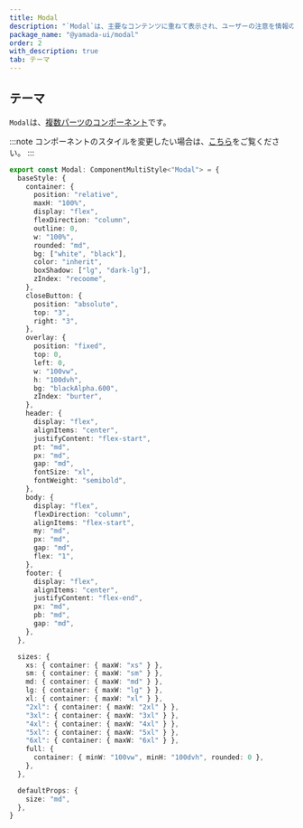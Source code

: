 ```yaml
---
title: Modal
description: "`Modal`は、主要なコンテンツに重ねて表示され、ユーザーの注意を情報のみに集中させるコンポーネントです。"
package_name: "@yamada-ui/modal"
order: 2
with_description: true
tab: テーマ
---
```


## テーマ

`Modal`は、[複数パーツのコンポーネント](/styled-system/theming/component-styles#複数パーツのコンポーネント)です。

:::note
コンポーネントのスタイルを変更したい場合は、[こちら](/styled-system/theming/customize-theme#コンポーネントのスタイルを変更する)をご覧ください。
:::

```ts
export const Modal: ComponentMultiStyle<"Modal"> = {
  baseStyle: {
    container: {
      position: "relative",
      maxH: "100%",
      display: "flex",
      flexDirection: "column",
      outline: 0,
      w: "100%",
      rounded: "md",
      bg: ["white", "black"],
      color: "inherit",
      boxShadow: ["lg", "dark-lg"],
      zIndex: "recoome",
    },
    closeButton: {
      position: "absolute",
      top: "3",
      right: "3",
    },
    overlay: {
      position: "fixed",
      top: 0,
      left: 0,
      w: "100vw",
      h: "100dvh",
      bg: "blackAlpha.600",
      zIndex: "burter",
    },
    header: {
      display: "flex",
      alignItems: "center",
      justifyContent: "flex-start",
      pt: "md",
      px: "md",
      gap: "md",
      fontSize: "xl",
      fontWeight: "semibold",
    },
    body: {
      display: "flex",
      flexDirection: "column",
      alignItems: "flex-start",
      my: "md",
      px: "md",
      gap: "md",
      flex: "1",
    },
    footer: {
      display: "flex",
      alignItems: "center",
      justifyContent: "flex-end",
      px: "md",
      pb: "md",
      gap: "md",
    },
  },

  sizes: {
    xs: { container: { maxW: "xs" } },
    sm: { container: { maxW: "sm" } },
    md: { container: { maxW: "md" } },
    lg: { container: { maxW: "lg" } },
    xl: { container: { maxW: "xl" } },
    "2xl": { container: { maxW: "2xl" } },
    "3xl": { container: { maxW: "3xl" } },
    "4xl": { container: { maxW: "4xl" } },
    "5xl": { container: { maxW: "5xl" } },
    "6xl": { container: { maxW: "6xl" } },
    full: {
      container: { minW: "100vw", minH: "100dvh", rounded: 0 },
    },
  },

  defaultProps: {
    size: "md",
  },
}
```
